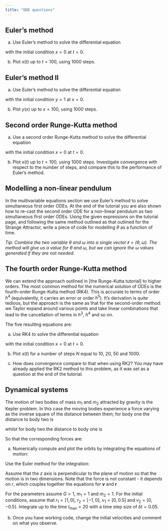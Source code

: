 ```yaml
---
title: "ODE questions"
---
```


## Euler's method

a) Use Euler's method to solve the differential equation

\begin{equation}
\frac{\mathrm{d}x}{\mathrm{d}t} = -x^3 + \mathrm{sin} t
\end{equation}

with the initial condition $x=0$ at $t=0$.

b) Plot $x(t)$ up to $t=100$, using 1000 steps.

## Euler's method II

a) Use Euler's method to solve the differential equation

\begin{equation}
\frac{\mathrm{d}y}{\mathrm{d}x} = \mathrm{cos}(x)\mathrm{sin}(y) + \mathrm{cos}(y)
\end{equation}

with the initial condition $y=1$ at $x=0$.

b) Plot $y(x)$ up to $x=100$, using 1000 steps.

## Second order Runge-Kutta method

a) Use a second order Runge-Kutta method to solve the differential equation

\begin{equation}
\frac{\mathrm{d}x}{\mathrm{d}t} = -x^3 + \mathrm{sin} t
\end{equation}

with the initial condition $x=0$ at $t=0$.

b) Plot $x(t)$ up to $t=100$, using 1000 steps. Investigate convergence with respect to the number of steps, and compare this to the performance of Euler's method.

## Modelling a non-linear pendulum

In the multivariable equations section we use Euler's method to solve simultaneous first order ODEs. 
At the end of the tutorial you are also shown how to re-cast the second order ODE for a non-linear pendulum as two simultaneous first order ODEs. Using the given expressions
on the tutorial page, and following the same method outlined as that outlined for the Strange Attractor, write a piece of code for modelling $\theta$ as a function of time.

*Tip: Combine the two variable $\theta$ and $\omega$ into a single vector $\mathbf{r} = (\theta,\omega)$. The method will give us a value for $\theta$ and $\omega$, but we can ignore the $\omega$ values generated if they are not needed.*


## The fourth order Runge-Kutta method

We can extend the approach outlined in [the Runge-Kutta tutorial] to higher orders. The most common method for the numerical solution of ODEs is the fourth-order Runge-Kutta method (RK4).
This is accurate to terms of order $h^4$ (equivalently, it carries an error or order $h^5$). It's derivation is quite tedious, but the approach is the same as that for the second-order method: we Taylor expand around various points and take linear combinations that lead to the cancellation of terms in $h^3$, $h^4$ and so on.
 
The five resulting equations are:
 
\begin{equation}
k_1 = hf(x,t)
\end{equation}
 
\begin{equation}
k_2 = hf(x+\frac{1}{2}k_1,t+\frac{1}{2}h)
\end{equation}
 
\begin{equation}
k_3 = hf(x+\frac{1}{2}k_2,t+\frac{1}{2}h)
\end{equation}
 
\begin{equation}
k_4 = hf(x+k_3,t+h)
\end{equation}
 
\begin{equation}
x(t+h) = x(t) + \frac{1}{6}(k_1+2k_2+2k_3+k_4)
\end{equation}

a) Use RK4 to solve the differential equation

\begin{equation}
\frac{\mathrm{d}x}{\mathrm{d}t} = -x^3 + \mathrm{sin} t
\end{equation}

with the initial condition $x=0$ at $t=0$.

b) Plot $x(t)$ for a number of steps $N$ equal to 10, 20, 50 and 1000. 

c) How does convergence compare to that when using RK2? You may have already applied the RK2 method to this problem, as it was set as a question at the end of the tutorial.

## Dynamical systems

The motion of two bodies of mass $m_1$ and $m_2$ attracted by gravity is the Kepler problem. 
In this case the moving bodies experience a force varying as the inverse square of the distance between them; for body one the distance to body two is 
 
 \begin{equation} 
 \mathbf{r}_{12} =  \mathbf{r}_1-\mathbf{r}_2,
 \end{equation}
 
whilst for body two the distance to body one is 
 
 \begin{equation}
 \mathbf{r}_{21} =  \mathbf{r}_2-\mathbf{r}_1.
 \end{equation}
 
So that the corresponding forces are:

\begin{equation}
\mathbf{F}_1 = -\frac{Gm_1m_2}{r_{12}}\hat{\mathbf{r_{12}}}
\end{equation}

\begin{equation}
\mathbf{F}_2 = -\frac{Gm_1m_2}{r_{21}}\hat{\mathbf{r_{21}}}
\end{equation}

a) Numerically compute and plot the orbits by integrating the equations of motion:

\begin{equation}
m_1\mathbf{a}_1 = \mathbf{F}_1,
\end{equation}

\begin{equation}
m_2\mathbf{a}_2 = \mathbf{F}_2.
\end{equation}

Use the Euler method for the integration:

\begin{equation}
\mathrm{v}_1(t+\Delta t)= \mathrm{v}_1(t)+\Delta t \frac{\mathrm{F_1}}{m_1}
\end{equation}

\begin{equation}
\mathrm{v}_2(t+\Delta t)= \mathrm{v}_2(t)+\Delta t \frac{\mathrm{F_2}}{m_2}
\end{equation}

\begin{equation}
\mathrm{r}_1(t+\Delta t)= \mathrm{r}_1(t)+\Delta t \mathrm{v}_1(t)
\end{equation}

\begin{equation}
\mathrm{r}_2(t+\Delta t)= \mathrm{r}_2(t)+\Delta t \mathrm{v}_2(t)
\end{equation}

Assume that the $z$ axis is perpendicular to the plane of motion so that the motion is in two dimensions. Note that the force is not constant - it depends on $r$, which couples together the equations for $\mathbf{v}$ and $\mathbf{r}$

For the parameters assume $G=1$, $m_1=1$ and $m_2=1$. For the initial conditions, assume that $r_1 = [1,0]$, $r_2 = [-1,0]$, $v_1 = [0,0.5]$ and $v_2 = [0,-0.5]$. Integrate up to the time $t_\mathrm{max} = 20$ with a time step size of $\delta t = 0.05$.

b) Once you have working code, change the initial velocities and comment on what you observe.